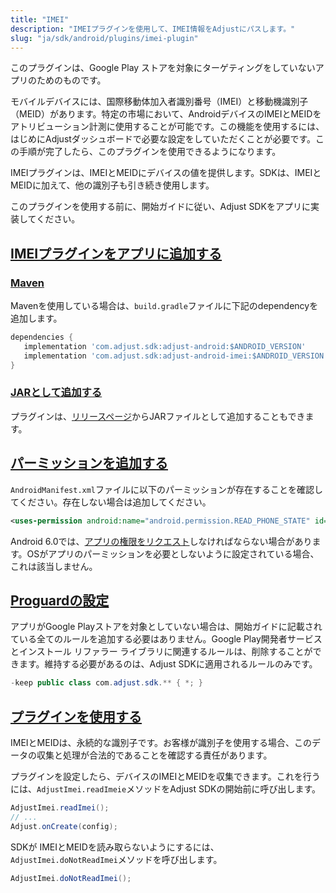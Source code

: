 ```yaml
---
title: "IMEI"
description: "IMEIプラグインを使用して、IMEI情報をAdjustにパスします。"
slug: "ja/sdk/android/plugins/imei-plugin"
---
```


<Callout type="important">

このプラグインは、Google Play ストアを対象にターゲティングをしていないアプリのためのものです。

</Callout>

モバイルデバイスには、国際移動体加入者識別番号（IMEI）と移動機識別子（MEID）があります。特定の市場において、AndroidデバイスのIMEIとMEIDをアトリビューション計測に使用することが可能です。この機能を使用するには、はじめにAdjustダッシュボードで必要な設定をしていただくことが必要です。この手順が完了したら、このプラグインを使用できるようになります。

IMEIプラグインは、IMEIとMEIDにデバイスの値を提供します。SDKは、IMEIとMEIDに加えて、他の識別子も引き続き使用します。

このプラグインを使用する前に、開始ガイドに従い、Adjust SDKをアプリに実装してください。

## [IMEIプラグインをアプリに追加する](add-imei-plugin-to-your-app)

### [Maven](maven)

Mavenを使用している場合は、`build.gradle`ファイルに下記のdependencyを追加します。

```groovy
dependencies {
   implementation 'com.adjust.sdk:adjust-android:$ANDROID_VERSION'
   implementation 'com.adjust.sdk:adjust-android-imei:$ANDROID_VERSION'
}
```

### [JARとして追加する](add-as-jar)

プラグインは、[リリースページ](https://github.com/adjust/android_sdk/releases)からJARファイルとして追加することもできます。

## [パーミッションを追加する](add-permission)

`AndroidManifest.xml`ファイルに以下のパーミッションが存在することを確認してください。存在しない場合は追加してください。

```xml
<uses-permission android:name="android.permission.READ_PHONE_STATE" id="sl-md0000000" />
```

Android 6\.0では、[アプリの権限をリクエスト](https://developer.android.com/training/permissions/requesting)しなければならない場合があります。OSがアプリのパーミッションを必要としないように設定されている場合、これは該当しません。

## [Proguardの設定](proguard-settings)

アプリがGoogle Playストアを対象としていない場合は、開始ガイドに記載されている全てのルールを追加する必要はありません。Google Play開発者サービスとインストール リファラー ライブラリに関連するルールは、削除することができます。維持する必要があるのは、Adjust SDKに適用されるルールのみです。

```java
-keep public class com.adjust.sdk.** { *; }
```

## [プラグインを使用する](use-the-plugin)

<Callout type="important">

IMEIとMEIDは、永続的な識別子です。お客様が識別子を使用する場合、このデータの収集と処理が合法的であることを確認する責任があります。

</Callout>

プラグインを設定したら、デバイスのIMEIとMEIDを収集できます。これを行うには、`AdjustImei.readImeie`メソッドをAdjust SDKの開始前に呼び出します。

<Tabs>
<Tab title="Java">

```java
AdjustImei.readImei();
// ...
Adjust.onCreate(config);
```

</Tab>
</Tabs>

SDKが IMEIとMEIDを読み取らないようにするには、`AdjustImei.doNotReadImei`メソッドを呼び出します。

<Tabs>
<Tab title="Java">

```java
AdjustImei.doNotReadImei();
```

</Tab>
</Tabs>
